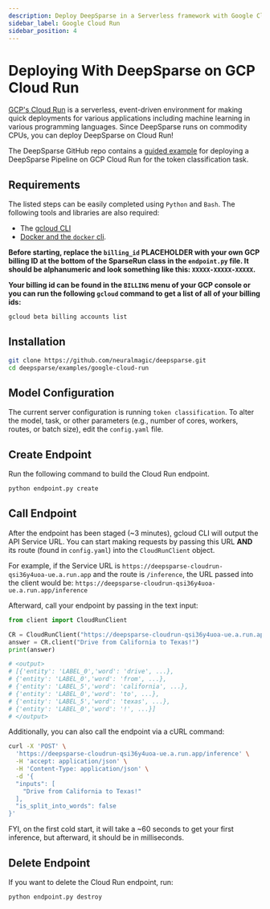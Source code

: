 ```yaml
---
description: Deploy DeepSparse in a Serverless framework with Google Cloud Run.
sidebar_label: Google Cloud Run
sidebar_position: 4
---
```


# Deploying With DeepSparse on GCP Cloud Run

[GCP's Cloud Run](https://cloud.google.com/run) is a serverless, event-driven environment for making quick deployments for various applications including machine learning in various programming languages.
Since DeepSparse runs on commodity CPUs, you can deploy DeepSparse on Cloud Run!

The DeepSparse GitHub repo contains a [guided example](https://github.com/neuralmagic/deepsparse/tree/main/examples/google-cloud-run)
for deploying a DeepSparse Pipeline on GCP Cloud Run for the token classification task.

## Requirements

The listed steps can be easily completed using `Python` and `Bash`. The following tools and libraries are also required:
* The [gcloud CLI](https://cloud.google.com/sdk/gcloud)
* [Docker and the `docker` cli](https://docs.docker.com/get-docker/).

**Before starting, replace the `billing_id` PLACEHOLDER with your own GCP billing ID at the bottom of the SparseRun class in the `endpoint.py` file. It should be alphanumeric and look something like this: `XXXXX-XXXXX-XXXXX`.**

**Your billing id can be found in the `BILLING` menu of your GCP console or you can run the following `gcloud` command to get a list of all of your billing ids:**

```bash
gcloud beta billing accounts list
```

## Installation
```bash
git clone https://github.com/neuralmagic/deepsparse.git
cd deepsparse/examples/google-cloud-run
```

## Model Configuration
The current server configuration is running `token classification`. To alter the model, task, or other parameters (e.g., number of cores, workers, routes, or batch size), edit the `config.yaml` file.

## Create Endpoint
Run the following command to build the Cloud Run endpoint.

```bash
python endpoint.py create
```
## Call Endpoint
After the endpoint has been staged (~3 minutes), gcloud CLI will output the API Service URL. You can start making requests by passing this URL **AND** its route (found in `config.yaml`) into the `CloudRunClient` object.

For example, if the Service URL is `https://deepsparse-cloudrun-qsi36y4uoa-ue.a.run.app` and the route is `/inference`, the URL passed into the client would be: `https://deepsparse-cloudrun-qsi36y4uoa-ue.a.run.app/inference`


Afterward, call your endpoint by passing in the text input:

```python
from client import CloudRunClient

CR = CloudRunClient("https://deepsparse-cloudrun-qsi36y4uoa-ue.a.run.app/inference")
answer = CR.client("Drive from California to Texas!")
print(answer)

# <output>
# [{'entity': 'LABEL_0','word': 'drive', ...},
# {'entity': 'LABEL_0','word': 'from', ...},
# {'entity': 'LABEL_5','word': 'california', ...},
# {'entity': 'LABEL_0','word': 'to', ...},
# {'entity': 'LABEL_5','word': 'texas', ...},
# {'entity': 'LABEL_0','word': '!', ...}]
# </output>
```

Additionally, you can also call the endpoint via a cURL command:

```bash
curl -X 'POST' \
  'https://deepsparse-cloudrun-qsi36y4uoa-ue.a.run.app/inference' \
  -H 'accept: application/json' \
  -H 'Content-Type: application/json' \
  -d '{
  "inputs": [
    "Drive from California to Texas!"
  ],
  "is_split_into_words": false
}'
```

FYI, on the first cold start, it will take a ~60 seconds to get your first inference, but afterward, it should be in milliseconds.

## Delete Endpoint
If you want to delete the Cloud Run endpoint, run:

```bash
python endpoint.py destroy
```
